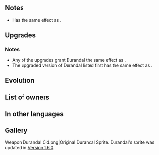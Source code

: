 {{SkillPage Tabs}}{{Weapon Infobox
|tagid=SID_デュランダル
|weaponType=Sword
|might=16
|range=1
|effect=If unit initiates combat, grants Atk+4 during combat.
|cost=400
|exclusive=1
|userVersion1=Weapon|userVersion2=Gleam
|statModifiers=0,16,0,0,0
|required=Silver Sword
|refinePaths=default
|refineSP=400
|refineMedals=500
|refineDews=200
|upgradedEffect=If unit initiates combat, grants Atk+6 during combat.
|effectSkill1=If unit initiates combat, grants Atk/Spd+4 during combat.
|iconSkill1=Swift Sparrow W.png
|tagidExtraSkill1=一
|properties=random_owner
}}
==Notes==
* Has the same effect as {{Pt|Death Blow 2}}.
{{Combat boosts}}
==Upgrades==
{{Weapon Upgrade List}}
===Notes===
* Any of the upgrades grant Durandal the same effect as {{St|Death Blow 3}}.
* The upgraded version of Durandal listed first has the same effect as {{St|Swift Sparrow 2}}.
{{Combat boosts}}

==Evolution==
{{WEvo
|weapon=Blazing Durandal
|Medals=375
|Dew=150
}}

==List of owners==
{{Skill Hero List}}

==In other languages==
{{OtherLanguages
|japanese=デュランダル
|german=Durandal
|spanishEU=Durandal
|spanishLA=Durandal
|french=Durandal
|italian=Durandal
|chineseTW=迪朗達爾
|portuguese=Durandal
}}
==Gallery==
<gallery>
Weapon Durandal Old.png|Original Durandal Sprite. Durandal's sprite was updated in [[What's in Store for the 1.6.0 Update (Notification)|Version 1.6.0]].
</gallery>
{{Weapons Navbox}}
